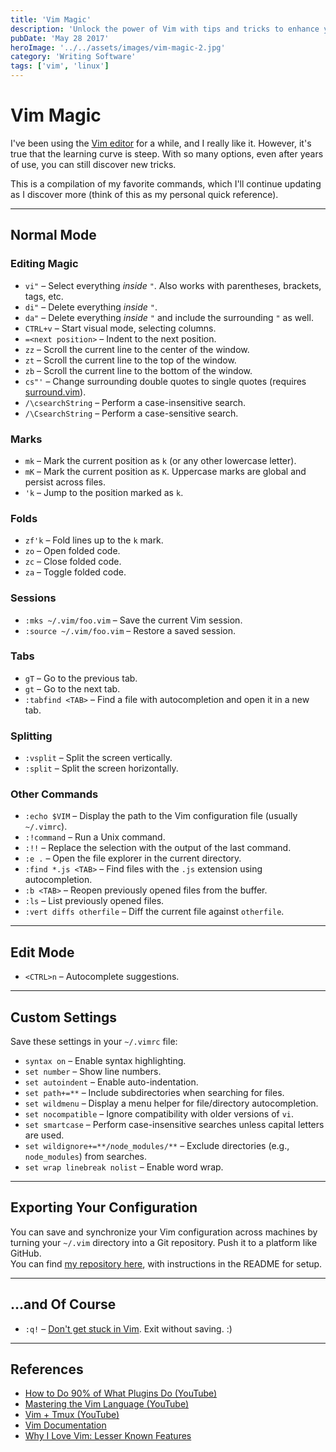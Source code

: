 ```yaml
---
title: 'Vim Magic'
description: 'Unlock the power of Vim with tips and tricks to enhance your text editing workflow'
pubDate: 'May 28 2017'
heroImage: '../../assets/images/vim-magic-2.jpg'
category: 'Writing Software'
tags: ['vim', 'linux']
---
```


# Vim Magic

I've been using the [Vim editor](http://www.vim.org) for a while, and I really like it. However, it's true that the learning curve is steep. With so many options, even after years of use, you can still discover new tricks.

This is a compilation of my favorite commands, which I'll continue updating as I discover more (think of this as my personal quick reference).

---

## Normal Mode

### Editing Magic

- `vi"` – Select everything _inside_ `"`. Also works with parentheses, brackets, tags, etc.
- `di"` – Delete everything _inside_ `"`.
- `da"` – Delete everything _inside_ `"` and include the surrounding `"` as well.
- `CTRL+v` – Start visual mode, selecting columns.
- `=<next position>` – Indent to the next position.
- `zz` – Scroll the current line to the center of the window.
- `zt` – Scroll the current line to the top of the window.
- `zb` – Scroll the current line to the bottom of the window.
- `cs"'` – Change surrounding double quotes to single quotes (requires [surround.vim](http://www.vim.org/scripts/script.php?script_id=1697)).
- `/\csearchString` – Perform a case-insensitive search.
- `/\CsearchString` – Perform a case-sensitive search.

### Marks

- `mk` – Mark the current position as `k` (or any other lowercase letter).
- `mK` – Mark the current position as `K`. Uppercase marks are global and persist across files.
- `'k` – Jump to the position marked as `k`.

### Folds

- `zf'k` – Fold lines up to the `k` mark.
- `zo` – Open folded code.
- `zc` – Close folded code.
- `za` – Toggle folded code.

### Sessions

- `:mks ~/.vim/foo.vim` – Save the current Vim session.
- `:source ~/.vim/foo.vim` – Restore a saved session.

### Tabs

- `gT` – Go to the previous tab.
- `gt` – Go to the next tab.
- `:tabfind <TAB>` – Find a file with autocompletion and open it in a new tab.

### Splitting

- `:vsplit` – Split the screen vertically.
- `:split` – Split the screen horizontally.

### Other Commands

- `:echo $VIM` – Display the path to the Vim configuration file (usually `~/.vimrc`).
- `:!command` – Run a Unix command.
- `:!!` – Replace the selection with the output of the last command.
- `:e .` – Open the file explorer in the current directory.
- `:find *.js <TAB>` – Find files with the `.js` extension using autocompletion.
- `:b <TAB>` – Reopen previously opened files from the buffer.
- `:ls` – List previously opened files.
- `:vert diffs otherfile` – Diff the current file against `otherfile`.

---

## Edit Mode

- `<CTRL>n` – Autocomplete suggestions.

---

## Custom Settings

Save these settings in your `~/.vimrc` file:

- `syntax on` – Enable syntax highlighting.
- `set number` – Show line numbers.
- `set autoindent` – Enable auto-indentation.
- `set path+=**` – Include subdirectories when searching for files.
- `set wildmenu` – Display a menu helper for file/directory autocompletion.
- `set nocompatible` – Ignore compatibility with older versions of `vi`.
- `set smartcase` – Perform case-insensitive searches unless capital letters are used.
- `set wildignore+=**/node_modules/**` – Exclude directories (e.g., `node_modules`) from searches.
- `set wrap linebreak nolist` – Enable word wrap.

---

## Exporting Your Configuration

You can save and synchronize your Vim configuration across machines by turning your `~/.vim` directory into a Git repository. Push it to a platform like GitHub.  
You can find [my repository here](https://github.com/mrdonado/.vim), with instructions in the README for setup.

---

## ...and Of Course

- `:q!` – [Don't get stuck in Vim](https://stackoverflow.blog/2017/05/23/stack-overflow-helping-one-million-developers-exit-vim/). Exit without saving. :)

---

## References

- [How to Do 90% of What Plugins Do (YouTube)](https://www.youtube.com/watch?v=XA2WjJbmmoM)
- [Mastering the Vim Language (YouTube)](https://www.youtube.com/watch?v=wlR5gYd6um0)
- [Vim + Tmux (YouTube)](https://www.youtube.com/watch?v=5r6yzFEXajQ&t=310s)
- [Vim Documentation](http://www.vim.org/docs.php)
- [Why I Love Vim: Lesser Known Features](https://medium.freecodecamp.org/learn-linux-vim-basic-features-19134461ab85)
